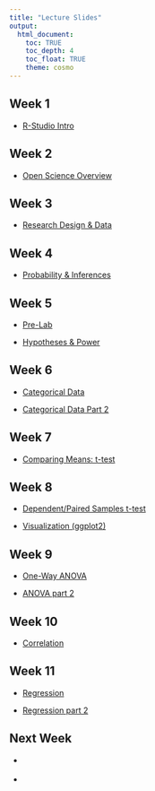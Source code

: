 ```yaml
---
title: "Lecture Slides"
output: 
  html_document:
    toc: TRUE
    toc_depth: 4
    toc_float: TRUE
    theme: cosmo
---
```


## Week 1

-   [R-Studio Intro](lectures/01_RStudio.pdf){target="_blank"}

## Week 2

-   [Open Science Overview](lectures/02_OpenScience.pdf){target="_blank"}

## Week 3

-   [Research Design & Data](lectures/03_ResearchDesign-Data.pdf){target="_blank"}

## Week 4

-   [Probability & Inferences](lectures/04_Probability-Inferencespdf){target="_blank"}

## Week 5

-   [Pre-Lab](lectures/05_Pre-Lab-speaker.html){target="_blank"}

-   [Hypotheses & Power](lectures/05_Hypothesis-Power-speaker.html){target="_blank"}

## Week 6

-   [Categorical Data](lectures/06_OneSample-speaker.html){target="_blank"}

-   [Categorical Data Part 2](lectures/06_OneSample2.html){target="_blank"}

## Week 7

-   [Comparing Means: t-test](lectures/07_ComparingMeans-speaker.html){target="_blank"}

## Week 8

-   [Dependent/Paired Samples t-test](lectures/08_ComparingMeans2.html){target="_blank"}

-   [Visualization (ggplot2)](lectures/08_Visualizations-speaker.html){target="_blank"}

## Week 9

-   [One-Way ANOVA](lectures/09_ANOVA-speaker.html){target="_blank"}

-   [ANOVA part 2](lectures/9_ANOVA2-speaker.html){target="_blank"}

## Week 10

-   [Correlation](lectures/10_Correlation-speaker.html){target="_blank"}

## Week 11

-   [Regression](lectures/11_Regression-speaker.html){target="_blank"}

-   [Regression part 2](lectures/12_Regression_pt2-speaker.html){target="_blank"}

## Next Week

-   [ ](lectures/.html){target="_blank"}

-   [ ](lectures/.html){target="_blank"}

